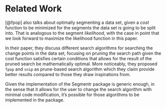 # Related Work

[@fpop] also talks about optimally segmenting a data set, given a *cost*
function to be minimized for the segments the data set is going to be split
into. That is analogous to the segment *likelihood*, with the case in point
that we look forward to maximize the likelihood function in this paper.

In their paper, they discuss different search algorithms for searching
the change points in the data set, focusing on pruning the search path given
the cost function satisfies certain conditions that allows for the result
of the pruned search be mathematically optimal. More noticeably, they proposed
`fpop` and `snip` as prune-based search algorithm which they claim provide
better results compared to those they draw inspirations from.

Given the implementation of the Segmentr package is generic enough, in the
sense that it allows for the user to change the search algorithm with minimal
code modification, it's possible for those algorithms to be implemented in
the package.
